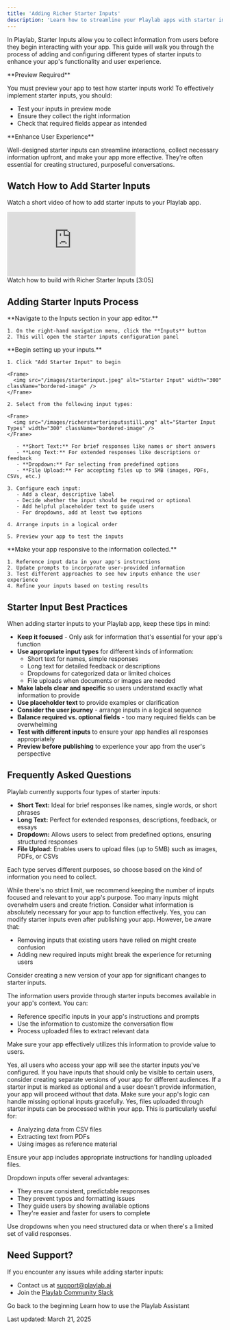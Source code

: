 ```yaml
---
title: 'Adding Richer Starter Inputs'
description: 'Learn how to streamline your Playlab apps with starter inputs to enhance your Playlab app functionality'
---
```


In Playlab, Starter Inputs allow you to collect information from users before they begin interacting with your app. This guide will walk you through the process of adding and configuring different types of starter inputs to enhance your app's functionality and user experience.

<Warning>
  **Preview Required**
  
  You must preview your app to test how starter inputs work! To effectively implement starter inputs, you should:
  - Test your inputs in preview mode
  - Ensure they collect the right information
  - Check that required fields appear as intended
</Warning>

<Info>
  **Enhance User Experience**
  
  Well-designed starter inputs can streamline interactions, collect necessary information upfront, and make your app more effective. They're often essential for creating structured, purposeful conversations.
</Info>

## <Icon icon="video" size="24" className="inline-block align-text-bottom" /> Watch How to Add Starter Inputs

Watch a short video of how to add starter inputs to your Playlab app.
<Frame>
  <iframe
    src="https://www.loom.com/embed/d2678de775d54095b2879f13838eddb6?sid=bcfc6aa2-61ca-41bd-a195-fa2fd94d42ab"
    frameborder="0"
    webkitallowfullscreen
    mozallowfullscreen
    allowfullscreen
    style={{ width: "100%", height: "400px" }}
  ></iframe>
  <figcaption>Watch how to build with Richer Starter Inputs [3:05]</figcaption>
</Frame>

## <Icon icon="arrow-right" size="24" className="inline-block align-text-bottom" /> Adding Starter Inputs Process

<Steps>
  <Step title="Access the Inputs Menu">
    **Navigate to the Inputs section in your app editor.**
    
    1. On the right-hand navigation menu, click the **Inputs** button
    2. This will open the starter inputs configuration panel
  </Step>

  <Step title="Add and Configure Inputs">
    **Begin setting up your inputs.**
    
    1. Click "Add Starter Input" to begin
    
    <Frame>
      <img src="/images/starterinput.jpeg" alt="Starter Input" width="300" className="bordered-image" />
    </Frame>
    
    2. Select from the following input types:
    
    <Frame>
      <img src="/images/richerstarterinputsstill.png" alt="Starter Input Types" width="300" className="bordered-image" />
    </Frame>
    
       - **Short Text:** For brief responses like names or short answers
       - **Long Text:** For extended responses like descriptions or feedback
       - **Dropdown:** For selecting from predefined options
       - **File Upload:** For accepting files up to 5MB (images, PDFs, CSVs, etc.)
    
    3. Configure each input:
       - Add a clear, descriptive label
       - Decide whether the input should be required or optional
       - Add helpful placeholder text to guide users
       - For dropdowns, add at least two options
    
    4. Arrange inputs in a logical order
    
    5. Preview your app to test the inputs
  </Step>

  <Step title="Utilize Input Data in Your App">
    **Make your app responsive to the information collected.**
    
    1. Reference input data in your app's instructions
    2. Update prompts to incorporate user-provided information
    3. Test different approaches to see how inputs enhance the user experience
    4. Refine your inputs based on testing results
  </Step>
</Steps>

## <Icon icon="lightbulb-on" size="24" className="inline-block align-text-bottom" /> Starter Input Best Practices

When adding starter inputs to your Playlab app, keep these tips in mind:

  - **Keep it focused** - Only ask for information that's essential for your app's function
  - **Use appropriate input types** for different kinds of information:
    - Short text for names, simple responses
    - Long text for detailed feedback or descriptions
    - Dropdowns for categorized data or limited choices
    - File uploads when documents or images are needed
  - **Make labels clear and specific** so users understand exactly what information to provide
  - **Use placeholder text** to provide examples or clarification
  - **Consider the user journey** - arrange inputs in a logical sequence
  - **Balance required vs. optional fields** - too many required fields can be overwhelming
  - **Test with different inputs** to ensure your app handles all responses appropriately
  - **Preview before publishing** to experience your app from the user's perspective

## <Icon icon="circle-question" size="24" className="inline-block align-text-bottom" /> Frequently Asked Questions

<Accordion title="What types of starter inputs can I add to my app?">
  Playlab currently supports four types of starter inputs:
  
  - **Short Text:** Ideal for brief responses like names, single words, or short phrases
  - **Long Text:** Perfect for extended responses, descriptions, feedback, or essays
  - **Dropdown:** Allows users to select from predefined options, ensuring structured responses
  - **File Upload:** Enables users to upload files (up to 5MB) such as images, PDFs, or CSVs
  
  Each type serves different purposes, so choose based on the kind of information you need to collect.
</Accordion>

<Accordion title="How many starter inputs should I include in my app?">
  While there's no strict limit, we recommend keeping the number of inputs focused and relevant to your app's purpose. Too many inputs might overwhelm users and create friction. Consider what information is absolutely necessary for your app to function effectively.
</Accordion>

<Accordion title="Can I make changes to starter inputs after publishing my app?">
  Yes, you can modify starter inputs even after publishing your app. However, be aware that:
  
  - Removing inputs that existing users have relied on might create confusion
  - Adding new required inputs might break the experience for returning users
  
  Consider creating a new version of your app for significant changes to starter inputs.
</Accordion>

<Accordion title="How do I use the information collected from starter inputs?">
  The information users provide through starter inputs becomes available in your app's context. You can:
  
  - Reference specific inputs in your app's instructions and prompts
  - Use the information to customize the conversation flow
  - Process uploaded files to extract relevant data
  
  Make sure your app effectively utilizes this information to provide value to users.
</Accordion>

<Accordion title="Are starter inputs visible to all users of my app?">
  Yes, all users who access your app will see the starter inputs you've configured. If you have inputs that should only be visible to certain users, consider creating separate versions of your app for different audiences.
</Accordion>

<Accordion title="What happens if a user skips an optional starter input?">
  If a starter input is marked as optional and a user doesn't provide information, your app will proceed without that data. Make sure your app's logic can handle missing optional inputs gracefully.
</Accordion>

<Accordion title="Can I use uploaded files in my app's functionality?">
  Yes, files uploaded through starter inputs can be processed within your app. This is particularly useful for:
  
  - Analyzing data from CSV files
  - Extracting text from PDFs
  - Using images as reference material
  
  Ensure your app includes appropriate instructions for handling uploaded files.
</Accordion>

<Accordion title="Why should I use dropdown inputs instead of text inputs?">
  Dropdown inputs offer several advantages:
  
  - They ensure consistent, predictable responses
  - They prevent typos and formatting issues
  - They guide users by showing available options
  - They're easier and faster for users to complete
  
  Use dropdowns when you need structured data or when there's a limited set of valid responses.
</Accordion>

## <Icon icon="bullhorn" size="24" className="inline-block align-text-bottom" /> Need Support?

If you encounter any issues while adding starter inputs:

* Contact us at [support@playlab.ai](mailto:support@playlab.ai)
* Join the [Playlab Community Slack](https://join.slack.com/t/playlabcommunity/shared_invite/zt-31mhwj7nl-49e1Mw5fYpyHJGOFyDIFtA)

<CardGroup>
  <Card title="Back to Building Your First App" icon="arrow-left" href="/getstarted/first-app" iconType="duotone">
    Go back to the beginning
  </Card>
  <Card title="Using the Playlab Assistant" icon="robot" href="/getstarted/Using the Playlab Assistant" iconType="duotone">
    Learn how to use the Playlab Assistant
  </Card>
</CardGroup>

Last updated: March 21, 2025